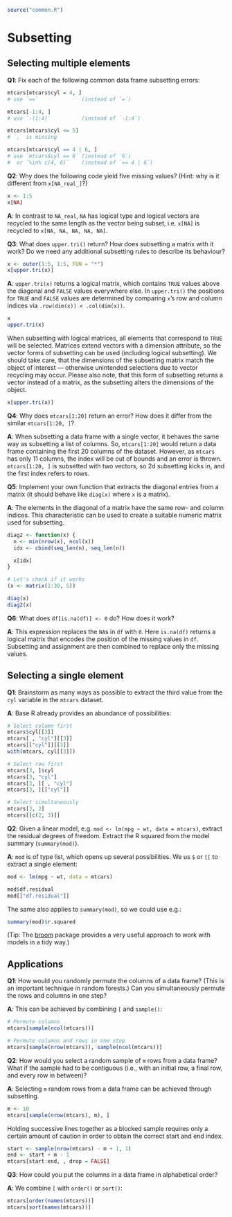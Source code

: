```r
source("common.R")
```

# Subsetting 
<!-- 4 -->

\stepcounter{section}
## Selecting multiple elements
<!-- 4.2 -->

__[Q1]{.Q}__: Fix each of the following common data frame subsetting errors:

```r
mtcars[mtcars$cyl = 4, ]
# use `==`              (instead of `=`)

mtcars[-1:4, ]
# use `-(1:4)`          (instead of `-1:4`)

mtcars[mtcars$cyl <= 5]
# `,` is missing

mtcars[mtcars$cyl == 4 | 6, ]
# use `mtcars$cyl == 6` (instead of `6`)
#  or `%in% c(4, 6)`    (instead of `== 4 | 6`)
```

__[Q2]{.Q}__: Why does the following code yield five missing values? (Hint: why is it different from `x[NA_real_]`?)

```r
x <- 1:5
x[NA]
```

__[A]{.solved}__: In contrast to `NA_real`, `NA` has logical type and logical vectors are recycled to the same length as the vector being subset, i.e. `x[NA]` is recycled to `x[NA, NA, NA, NA, NA]`.

__[Q3]{.Q}__: What does `upper.tri()` return? How does subsetting a matrix with it work? Do we need any additional subsetting rules to describe its behaviour?

```r
x <- outer(1:5, 1:5, FUN = "*")
x[upper.tri(x)]
```

__[A]{.solved}__: `upper.tri(x)` returns a logical matrix, which contains `TRUE` values above the diagonal and `FALSE` values everywhere else. In `upper.tri()` the positions for `TRUE` and `FALSE` values are determined by comparing `x`'s row and column indices via `.row(dim(x)) < .col(dim(x))`.

```r
x
upper.tri(x)
```

When subsetting with logical matrices, all elements that correspond to `TRUE` will be selected. Matrices extend vectors with a dimension attribute, so the vector forms of subsetting can be used (including logical subsetting). We should take care, that the dimensions of the subsetting matrix match the object of interest — otherwise unintended selections due to vector recycling may occur. Please also note, that this form of subsetting returns a vector instead of a matrix, as the subsetting alters the dimensions of the object.

```r
x[upper.tri(x)]
```

__[Q4]{.Q}__: Why does `mtcars[1:20]` return an error? How does it differ from the similar `mtcars[1:20, ]`?

__[A]{.solved}__: When subsetting a data frame with a single vector, it behaves the same way as subsetting a list of columns. So, `mtcars[1:20]` would return a data frame containing the first 20 columns of the dataset. However, as `mtcars` has only 11 columns, the index will be out of bounds and an error is thrown. `mtcars[1:20, ]` is subsetted with two vectors, so 2d subsetting kicks in, and the first index refers to rows.

__[Q5]{.Q}__: Implement your own function that extracts the diagonal entries from a matrix (it should behave like `diag(x)` where `x` is a matrix).

__[A]{.solved}__: The elements in the diagonal of a matrix have the same row- and column indices. This characteristic can be used to create a suitable numeric matrix used for subsetting.

```r
diag2 <- function(x) {
  n <- min(nrow(x), ncol(x))
  idx <- cbind(seq_len(n), seq_len(n))

  x[idx]
}

# Let's check if it works
(x <- matrix(1:30, 5))

diag(x)
diag2(x)
```

__[Q6]{.Q}__: What does `df[is.na(df)] <- 0` do? How does it work?

__[A]{.solved}__: This expression replaces the `NA`s in `df` with `0`. Here `is.na(df)` returns a logical matrix that encodes the position of the missing values in `df`. Subsetting and assignment are then combined to replace only the missing values.

## Selecting a single element
<!-- 4.3 -->

__[Q1]{.Q}__: Brainstorm as many ways as possible to extract the third value from the `cyl` variable in the `mtcars` dataset.

__[A]{.solved}__: Base R already provides an abundance of possibilities:

```r
# Select column first
mtcars$cyl[[3]]
mtcars[ , "cyl"][[3]]
mtcars[["cyl"]][[3]]
with(mtcars, cyl[[3]])

# Select row first
mtcars[3, ]$cyl
mtcars[3, "cyl"]
mtcars[3, ][ , "cyl"]
mtcars[3, ][["cyl"]]

# Select simultaneously
mtcars[3, 2]
mtcars[[c(2, 3)]]
```

__[Q2]{.Q}__: Given a linear model, e.g. `mod <- lm(mpg ~ wt, data = mtcars)`, extract the residual degrees of freedom. Extract the R squared from the model summary (`summary(mod)`).

__[A]{.solved}__: `mod` is of type list, which opens up several possibilities. We us `$` or `[[` to extract a single element:

```r
mod <- lm(mpg ~ wt, data = mtcars)

mod$df.residual
mod[["df.residual"]]
```

The same also applies to `summary(mod)`, so we could use e.g.:

```r
summary(mod)$r.squared
```

(Tip: The [broom](https://github.com/tidymodels/broom) package provides a very useful approach to work with models in a tidy way.)

\stepcounter{section}
## Applications
<!-- 4.5 -->

__[Q1]{.Q}__: How would you randomly permute the columns of a data frame? (This is an important technique in random forests.) Can you simultaneously permute the rows and columns in one step?

__[A]{.solved}__: This can be achieved by combining `[` and `sample()`:

```r
# Permute columns
mtcars[sample(ncol(mtcars))]

# Permute columns and rows in one step
mtcars[sample(nrow(mtcars)), sample(ncol(mtcars))]
```

__[Q2]{.Q}__: How would you select a random sample of `m` rows from a data frame? What if the sample had to be contiguous (i.e., with an initial row, a final row, and every row in between)?

__[A]{.solved}__: Selecting `m` random rows from a data frame can be achieved through subsetting.

```r
m <- 10
mtcars[sample(nrow(mtcars), m), ]
```

Holding successive lines together as a blocked sample requires only a certain amount of caution in order to obtain the correct start and end index.

```r
start <- sample(nrow(mtcars) - m + 1, 1)
end <- start + m - 1
mtcars[start:end, , drop = FALSE]
```

__[Q3]{.Q}__: How could you put the columns in a data frame in alphabetical order?

__[A]{.solved}__: We combine `[` with `order()` or `sort()`:

```r
mtcars[order(names(mtcars))]
mtcars[sort(names(mtcars))]
```
